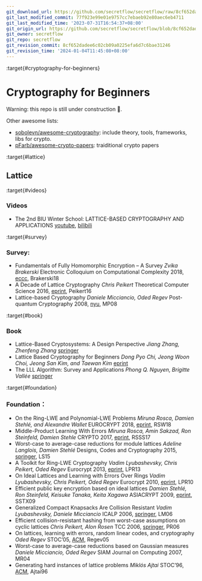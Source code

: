 ```yaml
---
git_download_url: https://github.com/secretflow/secretflow/raw/8cf652dadee6c02cb09a0225efa6d7c6bae31246/docs/awesome-pets/tutorials/crypto-beginner.md
git_last_modified_commit: 77f923e99e01e9757cc7ebaeb92e80aec6eb4711
git_last_modified_time: '2023-07-31T16:54:37+08:00'
git_origin_url: https://github.com/secretflow/secretflow/blob/8cf652dadee6c02cb09a0225efa6d7c6bae31246/docs/awesome-pets/tutorials/crypto-beginner.md
git_owner: secretflow
git_repo: secretflow
git_revision_commit: 8cf652dadee6c02cb09a0225efa6d7c6bae31246
git_revision_time: '2024-01-04T11:45:08+08:00'
---
```


:target{#cryptography-for-beginners}

# Cryptography for Beginners

Warning: this repo is still under construction 🚧.

Other awesome lists:

- [sobolevn/awesome-cryptography](https://github.com/sobolevn/awesome-cryptography): include theory, tools, frameworks, libs for crypto.
- [pFarb/awesome-crypto-papers](https://github.com/pFarb/awesome-crypto-papers): traiditional crypto papers

:target{#lattice}

## Lattice

:target{#videos}

### Videos

- The 2nd BIU Winter School: LATTICE-BASED CRYPTOGRAPHY AND APPLICATIONS
  [youtube](https://www.youtube.com/watch?v=4ulHOV8iLls), [bilibili](https://www.bilibili.com/video/BV1hy4y1Y7bU?p=1\&amp;vd_source=98ba517588b869cd91153ae00ae5d453)

:target{#survey}

### Survey:

- Fundamentals of Fully Homomorphic Encryption – A Survey
  <em>Zvika Brakerski</em>
  Electronic Colloquium on Computational Complexity 2018, [eccc](https://eccc.weizmann.ac.il/report/2018/125/), Brakerski18
- A Decade of Lattice Cryptography
  <em>Chris Peikert</em>
  Theoretical Computer Science 2016, [eprint](https://eprint.iacr.org/2015/939.pdf), Peikert16
- Lattice-based Cryptography
  <em>Daniele Micciancio, Oded Regev</em>
  Post-quantum Cryptography 2008, [nyu](https://cims.nyu.edu/~regev/papers/pqc.pdf), MP08

:target{#book}

### Book

- Lattice-Based Cryptosystems: A Design Perspective
  <em>Jiang Zhang, Zhenfeng Zhang</em>
  [springer](https://link.springer.com/book/10.1007/978-981-15-8427-5)
- Lattice Based Cryptography for Beginners
  <em>Dong Pyo Chi, Jeong Woon Choi, Jeong San Kim, and Taewan Kim</em>
  [eprint](https://eprint.iacr.org/2015/938.pdf)
- The LLL Algorithm: Survey and Applications
  <em>Phong Q. Nguyen, Brigitte Vallée</em>
  [springer](https://link.springer.com/book/10.1007/978-3-642-02295-1)

:target{#foundation}

### Foundation：

- On the Ring-LWE and Polynomial-LWE Problems
  <em>Miruna Rosca, Damien Stehlé, and Alexandre Wallet</em>
  EUROCRYPT 2018, [eprint](https://eprint.iacr.org/2018/170.pdf), RSW18
- Middle-Product Learning With Errors
  <em>Miruna Rosca, Amin Sakzad, Ron Steinfeld, Damien Stehle</em>
  CRYPTO 2017, [eprint](https://eprint.iacr.org/2017/628.pdf), RSSS17
- Worst-case to average-case reductions for module lattices
  <em>Adeline Langlois, Damien Stehlé</em>
  Designs, Codes and Cryptography 2015, [springer](https://link.springer.com/article/10.1007/s10623-014-9938-4), LS15
- A Toolkit for Ring-LWE Cryptography
  <em>Vadim Lyubashevsky, Chris Peikert, Oded Regev</em>
  Eurocrypt 2013, [eprint](https://eprint.iacr.org/2013/293.pdf), LPR13
- On Ideal Lattices and Learning with Errors Over Rings
  <em>Vadim Lyubashevsky, Chris Peikert, Oded Regev</em>
  Eurocrypt 2010, [eprint](https://eprint.iacr.org/2012/230.pdf), LPR10
- Efficient public key encryption based on ideal lattices
  <em>Damien Stehlé, Ron Steinfeld, Keisuke Tanaka, Keita Xagawa</em>
  ASIACRYPT 2009, [eprint](https://eprint.iacr.org/2009/285.pdf), SSTX09
- Generalized Compact Knapsacks Are Collision Resistant
  <em>Vadim Lyubashevsky, Daniele Micciancio</em>
  ICALP 2006, [springer](https://link.springer.com/chapter/10.1007/11787006_13), LM06
- Efficient collision-resistant hashing from worst-case assumptions on cyclic lattices
  <em>Chris Peikert, Alon Rosen</em>
  TCC 2006, [springer](https://link.springer.com/chapter/10.1007/11681878_8), PR06
- On lattices, learning with errors, random linear codes, and cryptography
  <em>Oded Regev</em>
  STOC’05, [ACM](https://dl.acm.org/doi/10.1145/1060590.1060603), Regev05
- Worst-case to average-case reductions based on Gaussian measures
  <em>Daniele Micciancio, Oded Regev</em>
  SIAM Journal on Computing 2007, MR04
- Generating hard instances of lattice problems
  <em>Miklós Ajtai</em>
  STOC’96, [ACM](https://dl.acm.org/doi/10.1145/237814.237838), Ajtai96
